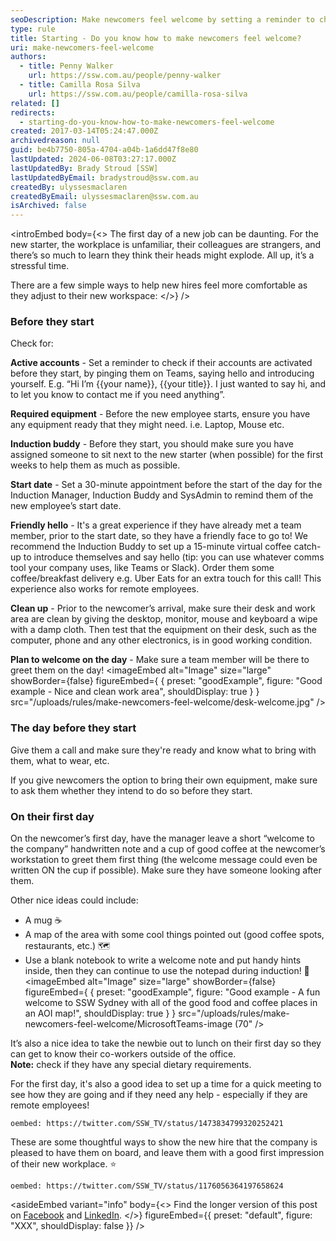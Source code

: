 ```yaml
---
seoDescription: Make newcomers feel welcome by setting a reminder to check their accounts, ensuring required equipment, assigning an induction buddy, and planning a friendly hello on their first day.
type: rule
title: Starting - Do you know how to make newcomers feel welcome?
uri: make-newcomers-feel-welcome
authors:
  - title: Penny Walker
    url: https://ssw.com.au/people/penny-walker
  - title: Camilla Rosa Silva
    url: https://ssw.com.au/people/camilla-rosa-silva
related: []
redirects:
  - starting-do-you-know-how-to-make-newcomers-feel-welcome
created: 2017-03-14T05:24:47.000Z
archivedreason: null
guid: be4b7750-805a-4704-a04b-1a6dd47f8e80
lastUpdated: 2024-06-08T03:27:17.000Z
lastUpdatedBy: Brady Stroud [SSW]
lastUpdatedByEmail: bradystroud@ssw.com.au
createdBy: ulyssesmaclaren
createdByEmail: ulyssesmaclaren@ssw.com.au
isArchived: false
---
```


<introEmbed
  body={<>
The first day of a new job can be daunting. For the new starter, the workplace is unfamiliar, their colleagues are strangers, and there’s so much to learn they think their heads might explode. All up, it’s a stressful time.

There are a few simple ways to help new hires feel more comfortable as they adjust to their new workspace:
  </>}
/>
### Before they start

Check for:

**Active accounts** - Set a reminder to check if their accounts are activated before they start, by pinging them on Teams, saying hello and introducing yourself. E.g. “Hi I’m &#123;&#123;your name&#125;&#125;, &#123;&#123;your title&#125;&#125;. I just wanted to say hi, and to let you know to contact me if you need anything”.

**Required equipment** - Before the new employee starts, ensure you have any equipment ready that they might need. i.e. Laptop, Mouse etc.

**Induction buddy** - Before they start, you should make sure you have assigned someone to sit next to the new starter (when possible) for the first weeks to help them as much as possible.

**Start date** - Set a 30-minute appointment before the start of the day for the Induction Manager, Induction Buddy and SysAdmin to remind them of the new employee’s start date.

**Friendly hello** - It's a great experience if they have already met a team member, prior to the start date, so they have a friendly face to go to! We recommend the Induction Buddy to set up a 15-minute virtual coffee catch-up to introduce themselves and say hello (tip: you can use whatever comms tool your company uses, like Teams or Slack). Order them some coffee/breakfast delivery e.g. Uber Eats for an extra touch for this call! This experience also works for remote employees.

**Clean up** - Prior to the newcomer’s arrival, make sure their desk and work area are clean by giving the desktop, monitor, mouse and keyboard a wipe with a damp cloth. Then test that the equipment on their desk, such as the computer, phone and any other electronics, is in good working condition.

**Plan to welcome on the day** - Make sure a team member will be there to greet them on the day!
<imageEmbed
  alt="Image"
  size="large"
  showBorder={false}
  figureEmbed={ {
    preset: "goodExample",
    figure: "Good example - Nice and clean work area",
    shouldDisplay: true
  } }
  src="/uploads/rules/make-newcomers-feel-welcome/desk-welcome.jpg"
/>

### The day before they start

Give them a call and make sure they're ready and know what to bring with them, what to wear, etc.

If you give newcomers the option to bring their own equipment, make sure to ask them whether they intend to do so before they start.

### On their first day

On the newcomer’s first day, have the manager leave a short “welcome to the company” handwritten note and a cup of good coffee at the newcomer’s workstation to greet them first thing (the welcome message could even be written ON the cup if possible). Make sure they have someone looking after them.

Other nice ideas could include:

- A mug ☕
- A map of the area with some cool things pointed out (good coffee spots, restaurants, etc.) 🗺️
- Use a blank notebook to write a welcome note and put handy hints inside, then they can continue to use the notepad during induction! 📓
<imageEmbed
  alt="Image"
  size="large"
  showBorder={false}
  figureEmbed={ {
    preset: "goodExample",
    figure: "Good example - A fun welcome to SSW Sydney with all of the good food and coffee places in an AOI map!",
    shouldDisplay: true
  } }
  src="/uploads/rules/make-newcomers-feel-welcome/MicrosoftTeams-image (70"
/>

It’s also a nice idea to take the newbie out to lunch on their first day so they can get to know their co-workers outside of the office.\
**Note:** check if they have any special dietary requirements.

For the first day, it's also a good idea to set up a time for a quick meeting to see how they are going and if they need any help - especially if they are remote employees!

`oembed: https://twitter.com/SSW_TV/status/1473834799320252421`

These are some thoughtful ways to show the new hire that the company is pleased to have them on board, and leave them with a good first impression of their new workplace. ⭐

`oembed: https://twitter.com/SSW_TV/status/1176056364197658624`

<asideEmbed
  variant="info"
  body={<>
    Find the longer version of this post on [Facebook](https://www.facebook.com/SSW.page/photos/pb.120920301257947.-2207520000.1569264924./3020784747938140/?type=1&theater) and [LinkedIn](https://www.linkedin.com/posts/ssw_the-1st-day-of-a-new-job-can-be-daunting-activity-6581822083670642688-DFTl).
  </>}
  figureEmbed={{
    preset: "default",
    figure: "XXX",
    shouldDisplay: false
  }}
/>
